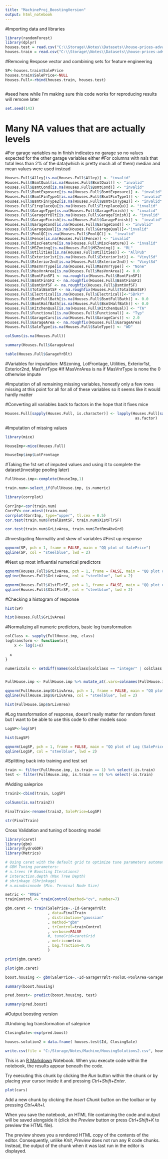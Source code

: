 ---
title: "MachineProj_BoostingVersion"
output: html_notebook
---


#Importing data and libraries
```{r}
library(randomForest)
library(dplyr)
houses.test = read.csv("C:\\Storage\\Notes\\Datasets\\house-prices-advanced-regression-techniques\\test.csv", stringsAsFactors = FALSE) %>% mutate(is.train=0)
houses.train = read.csv("C:\\Storage\\Notes\\Datasets\\house-prices-advanced-regression-techniques\\train.csv", stringsAsFactors = FALSE) %>% mutate(is.train=1)

```


#Removing Respose vector and combining sets for feature engineering
```{r}
SP<-houses.train$SalePrice
houses.train$SalePrice<-NULL
Houses.Full<-rbind(houses.train, houses.test)
```

```{r}

```


#seed here while I'm making sure this code works for reproducing results will remove later

```{r}
set.seed(143)

```


# Many NA values that are actually levels
#For garage variables na in finish indicates no garage so no values expected for the other garage variables either
#For columns with na's that total less than 2% of the data(which is pretty much all of them) median and mean values were used instead
```{r}
Houses.Full$Alley[is.na(Houses.Full$Alley)] <- "invalid"
Houses.Full$BsmtQual[is.na(Houses.Full$BsmtQual)] <- "invalid"
Houses.Full$BsmtCond[is.na(Houses.Full$BsmtCond)] <- "invalid"
Houses.Full$BsmtExposure[is.na(Houses.Full$BsmtExposure)] <- "invalid"
Houses.Full$BsmtFinType1[is.na(Houses.Full$BsmtFinType1)] <- "invalid"
Houses.Full$BsmtFinType2[is.na(Houses.Full$BsmtFinType2)] <- "invalid"
Houses.Full$FireplaceQu[is.na(Houses.Full$FireplaceQu)] <- "invalid"
Houses.Full$GarageType[is.na(Houses.Full$GarageFinish)] <- "invalid"
Houses.Full$GarageYrBlt[is.na(Houses.Full$GarageFinish)] <- "invalid"
Houses.Full$GarageFinish[is.na(Houses.Full$GarageFinish)] <- "invalid"
Houses.Full$GarageCond[is.na(Houses.Full$GarageCond)] <- "invalid"
Houses.Full$GarageQual[is.na(Houses.Full$GarageQual)]<-"invalid"
Houses.Full$PoolQC[is.na(Houses.Full$PoolQC)] <- "invalid"
Houses.Full$Fence[is.na(Houses.Full$Fence)] <- "invalid"
Houses.Full$MiscFeature[is.na(Houses.Full$MiscFeature)] <- "invalid"
Houses.Full$MSZoning[is.na(Houses.Full$MSZoning)] <- "RL"
Houses.Full$Utilities[is.na(Houses.Full$Utilities)] <- "AllPub"
Houses.Full$Exterior1st[is.na(Houses.Full$Exterior1st)] <- "VinylSd"
Houses.Full$Exterior2nd[is.na(Houses.Full$Exterior2nd)] <- "VinylSd"
Houses.Full$MasVnrType[is.na(Houses.Full$MasVnrType)] <- "None"
Houses.Full$MasVnrArea[is.na(Houses.Full$MasVnrArea)] <- 0.0
Houses.Full$BsmtFinSF1 <- na.roughfix(Houses.Full$BsmtFinSF1)
Houses.Full$BsmtFinSF2 <- na.roughfix(Houses.Full$BsmtFinSF2)
Houses.Full$BsmtUnfSF <- na.roughfix(Houses.Full$BsmtUnfSF)
Houses.Full$TotalBsmtSF <- na.roughfix(Houses.Full$TotalBsmtSF)
Houses.Full$Electrical[is.na(Houses.Full$Electrical)]<-"SBrkr"
Houses.Full$BsmtFullBath[is.na(Houses.Full$BsmtFullBath)] <- 0.0
Houses.Full$BsmtHalfBath[is.na(Houses.Full$BsmtHalfBath)] <- 0.0
Houses.Full$KitchenQual[is.na(Houses.Full$KitchenQual)] <- "TA"
Houses.Full$Functional[is.na(Houses.Full$Functional)] <- "Typ"
Houses.Full$GarageCars[is.na(Houses.Full$GarageCars)] <- 2.0
Houses.Full$GarageArea <- na.roughfix(Houses.Full$GarageArea)
Houses.Full$SaleType[is.na(Houses.Full$SaleType)] <- "WD"
```


```{r}
colSums(is.na(Houses.Full))
```


```{r}
summary(Houses.Full$GarageArea)
```

```{r}
table(Houses.Full$GarageYrBlt)
```

#Variables for imputation: MSzoning, LotFrontage, Utilities, Exterior1st, Exterior2nd, MasVnrType
#If MasVnrArea is na if MasVnrType is none the 0 otherwise impute


#Imputation of all remaining missing variables, honestly only a few rows missing at this point for all for all of these variables so it seems like it would hardly matter

#Converting all variables back to factors in the hope that it fixes mice
```{r}
Houses.Full[sapply(Houses.Full, is.character)] <- lapply(Houses.Full[sapply(Houses.Full, is.character)], 
                                                          as.factor)
```


#Imputation of missing values
```{r}
library(mice)
```


```{r}
HouseImp<-mice(Houses.Full)

```

```{r}
HouseImp$imp$LotFrontage
```


#Taking the 1st set of imputed values and using it to complete the dataset(investige pooling later)
```{r}
FullHouse.imp<-complete(HouseImp,1)
```

```{r}
train.num<-select_if(FullHouse.imp, is.numeric)
```




```{r}
library(corrplot)
```

```{r}
CorrInp<-cor(train.num)
CorrPV<-cor.mtest(train.num)
corrplot(CorrInp, type="upper", tl.cex = 0.5)
cor.test(train.num$TotalBsmtSF, train.num$X1stFlrSF)
```

```{r}
cor.test(train.num$GrLivArea, train.num$TotRmsAbvGrd)
```



#Investigating Normality and skew of variables
#First up response
```{r}
qqnorm(SP, pch = 1, frame = FALSE, main = "QQ plot of SalePrice")
qqline(SP, col = "steelblue", lwd = 2)
```
#Next up most influential numerical predictors
```{r}
qqnorm(Houses.Full$GrLivArea, pch = 1, frame = FALSE, main = "QQ plot of GRLivArea")
qqline(Houses.Full$GrLivArea, col = "steelblue", lwd = 2)
```

```{r}
qqnorm(Houses.Full$X1stFlrSF, pch = 1, frame = FALSE, main = "QQ plot of X1stFlrSF")
qqline(Houses.Full$X1stFlrSF, col = "steelblue", lwd = 2)
```
#Checking a histogram of response
```{r}
hist(SP)
```
```{r}
hist(Houses.Full$GrLivArea)
```

#Normalizing all numeric predictors, basic log transformation 
```{r}
colClass <- sapply(FullHouse.imp, class)
logtransform <- function(x){
    x <- log(1+x)
  
  x
}

numericCols <- setdiff(names(colClass[colClass == "integer" | colClass == "num"]),c("Id","is.train"))


FullHouse.imp <- FullHouse.imp %>% mutate_at(.vars=colnames(FullHouse.imp)[colClass == "integer" | colClass == "num"], funs(logtransform))
```

```{r}
qqnorm(FullHouse.imp$GrLivArea, pch = 1, frame = FALSE, main = "QQ plot of GRLivArea")
qqline(FullHouse.imp$GrLivArea, col = "steelblue", lwd = 2)
```
```{r}
hist(FullHouse.imp$GrLivArea)
```
#Log transformation of response, doesn't really matter for random forest but I want to be able to use this code fo other models sooo
```{r}
LogSP<-log(SP)
```

```{r}
hist(LogSP)
```
```{r}
qqnorm(LogSP, pch = 1, frame = FALSE, main = "QQ plot of Log (SalePrice)")
qqline(LogSP, col = "steelblue", lwd = 2)
```



#Splitting back into training and test set
```{r}
train <- filter(FullHouse.imp, is.train == 1) %>% select(-is.train)
test <- filter(FullHouse.imp, is.train == 0) %>% select(-is.train)
```




#Adding saleprice
```{r}
train2<-cbind(train, LogSP)
```


```{r}
colSums(is.na(train2))
```


```{r}
FinalTrain<-rename(train2, SalePrice=LogSP)
```


```{r}
str(FinalTrain)
```
Cross Validation and tuning of boosting model
```{r}
library(caret)
library(gbm)
library(hydroGOF)
library(Metrics)

# Using caret with the default grid to optimize tune parameters automatically
# GBM Tuning parameters:
# n.trees (# Boosting Iterations)
# interaction.depth (Max Tree Depth)
# shrinkage (Shrinkage)
# n.minobsinnode (Min. Terminal Node Size)

metric <- "RMSE"
trainControl <- trainControl(method="cv", number=7)

gbm.caret <- train(SalePrice~.-Id-GarageYrBlt
                   , data=FinalTrain
                   , distribution="gaussian"
                   , method="gbm"
                   , trControl=trainControl
                   , verbose=FALSE
                   #, tuneGrid=caretGrid
                   , metric=metric
                   , bag.fraction=0.75
                   )                
```

```{r}

print(gbm.caret)
```

```{r}
plot(gbm.caret)
```


```{r}
boost.housing <- gbm(SalePrice~.-Id-GarageYrBlt-PoolQC-PoolArea-GarageQual-PavedDrive-MasVnrType-Alley-LotShape, data=FinalTrain, distribution="gaussian", n.trees=150, shrinkage = 0.1, interaction.depth = 3)

```

```{r}
summary(boost.housing)
```

```{r}
pred.boost<- predict(boost.housing, test)
```

```{r}
summary(pred.boost)
```
#Output boosting version

#Undoing log transformation of saleprice
```{r}
ClosingSale<-exp(pred.boost)
```


```{r}
houses.solution2 = data.frame( houses.test$Id, ClosingSale)

```


```{r}
write.csv(file = "C:/Storage/Notes/Machine/HousingSolutions2.csv", houses.solution2, row.names = FALSE)
```



This is an [R Markdown](http://rmarkdown.rstudio.com) Notebook. When you execute code within the notebook, the results appear beneath the code. 

Try executing this chunk by clicking the *Run* button within the chunk or by placing your cursor inside it and pressing *Ctrl+Shift+Enter*. 

```{r}
plot(cars)
```

Add a new chunk by clicking the *Insert Chunk* button on the toolbar or by pressing *Ctrl+Alt+I*.

When you save the notebook, an HTML file containing the code and output will be saved alongside it (click the *Preview* button or press *Ctrl+Shift+K* to preview the HTML file).

The preview shows you a rendered HTML copy of the contents of the editor. Consequently, unlike *Knit*, *Preview* does not run any R code chunks. Instead, the output of the chunk when it was last run in the editor is displayed.
